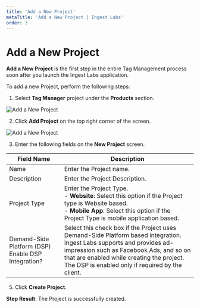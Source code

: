 ---
title: 'Add a New Project'
metaTitle: 'Add a New Project | Ingest Labs'
order: 3
---

# Add a New Project

**Add a New Project** is the first step in the entire Tag Management process soon after you launch the Ingest Labs application. 

To add a new Project, perform the following steps:

1.	 Select **Tag Manager** project under the **Products** section.

![Add a New Project](/images/addanewprojectimages/addproject1.png)

2.	Click **Add Project** on the top right corner of the screen.

![Add a New Project](/images/addanewprojectimages/addproject2.png)

3.	Enter the following fields on the **New Project** screen.

| Field Name      | Description |
| ----------- | ----------- |
| Name      | Enter the Project name.|
| Description   | Enter the Project Description.|
|Project Type | Enter the Project Type. <br /> - **Website**: Select this option if the Project type is Website based. <br /> - **Mobile App**: Select this option if the Project Type is mobile application based. |
|Demand-Side Platform (DSP) Enable DSP Integration? | Select this check box if the Project uses Demand-Side Platform based integration. Ingest Labs supports and provides ad-impression such as Facebook Ads, and so on that are enabled while creating the project. The DSP is enabled only if required by the client. |

5.	Click **Create Project**.

**Step Result**: The Project is successfully created.